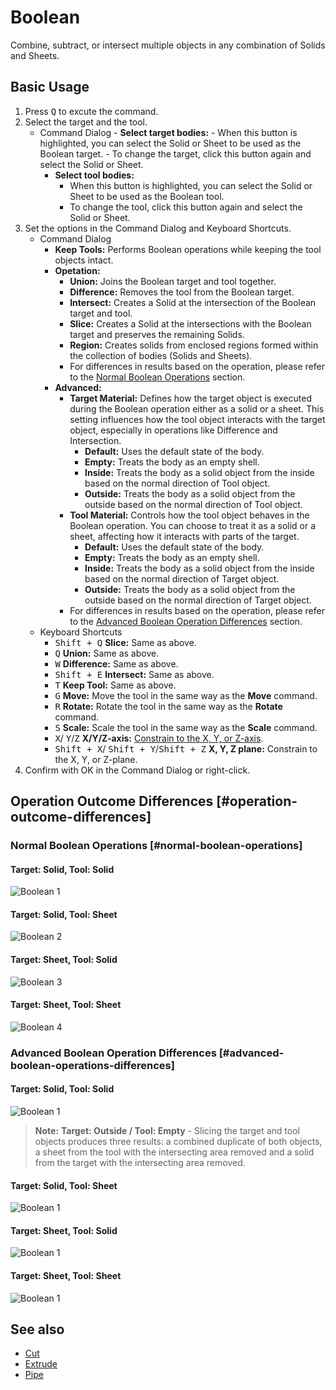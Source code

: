 
# Boolean

<Reference shortcut="Q" command="Boolean" button="In Command Bar"  buttonIcon="button-boolean"/>

Combine, subtract, or intersect multiple objects in any combination of Solids and Sheets.

## Basic Usage

1. Press <kbd>Q</kbd> to excute the command.
2. Select the target and the tool.
   - <Kst>Command Dialog</Kst>
         - **Select target bodies:** 
         - When this button is highlighted, you can select the Solid or Sheet to be used as the Boolean target.
         - To change the target, click this button again and select the Solid or Sheet.
      - **Select tool bodies:** 
         - When this button is highlighted, you can select the Solid or Sheet to be used as the Boolean tool.
         - To change the tool, click this button again and select the Solid or Sheet.
3. Set the options in the Command Dialog and Keyboard Shortcuts.
   - <Kst>Command Dialog</Kst>
      - **Keep Tools:** Performs Boolean operations while keeping the tool objects intact.
      - **Opetation:**
         - **Union:** Joins the Boolean target and tool together.
         - **Difference:** Removes the tool from the Boolean target.
         - **Intersect:** Creates a Solid at the intersection of the Boolean target and tool.
         - **Slice:** Creates a Solid at the intersections with the Boolean target and preserves the remaining Solids.
         - **Region:** Creates solids from enclosed regions formed within the collection of bodies (Solids and Sheets).
         - For differences in results based on the operation, please refer to the [Normal Boolean Operations](#normal-boolean-operations) section.
      - **Advanced:**
         - **Target Material:** Defines how the target object is executed during the Boolean operation either as a solid or a sheet. This setting influences how the tool object interacts with the target object, especially in operations like Difference and Intersection.
            - **Default:** Uses the default state of the body.
            - **Empty:** Treats the body as an empty shell.
            - **Inside:** Treats the body as a solid object from the inside based on the normal direction of Tool object.
            - **Outside:** Treats the body as a solid object from the outside based on the normal direction of Tool object.
         - **Tool Material:** Controls how the tool object behaves in the Boolean operation. You can choose to treat it as a solid or a sheet, affecting how it interacts with parts of the target.
            - **Default:** Uses the default state of the body.
            - **Empty:** Treats the body as an empty shell.
            - **Inside:** Treats the body as a solid object from the inside based on the normal direction of Target object.
            - **Outside:** Treats the body as a solid object from the outside based on the normal direction of Target object.
         - For differences in results based on the operation, please refer to the [Advanced Boolean Operation Differences](#advanced-boolean-operations-differences) section.
   - <Kst>Keyboard Shortcuts</Kst>
      - <kbd>Shift + Q</kbd> **Slice:** Same as above.
      - <kbd>Q</kbd> **Union:**  Same as above.
      - <kbd>W</kbd> **Difference:**  Same as above.
      - <kbd>Shift + E</kbd> **Intersect:**  Same as above.
      - <kbd>T</kbd> **Keep Tool:**  Same as above.
      - <kbd>G</kbd> **Move:** Move the tool in the same way as the **Move** command.
      - <kbd>R</kbd> **Rotate:** Rotate the tool in the same way as the **Rotate** command.
      - <kbd>S</kbd> **Scale:** Scale the tool in the same way as the **Scale** command.
      - <kbd>X</kbd>/ <kbd>Y</kbd>/<kbd>Z</kbd> **X/Y/Z-axis:** [Constrain to the X, Y, or Z-axis](/tool/sketching-essentials#constrain-to-an-axis).
      - <kbd>Shift + X</kbd>/ <kbd>Shift + Y</kbd>/<kbd>Shift + Z</kbd> **X, Y, Z plane:** Constrain to the X, Y, or Z-plane.
4. Confirm with OK in the Command Dialog or right-click.

<VideoPlayer fileName="boolean-0"/>

## Operation Outcome Differences [#operation-outcome-differences]

### Normal Boolean Operations [#normal-boolean-operations]

   #### Target: Solid, Tool: Solid
   ![Boolean 1](/img/boolean-1.png)

   #### Target: Solid, Tool: Sheet
   ![Boolean 2](/img/boolean-2.png)

   #### Target: Sheet, Tool: Solid
   ![Boolean 3](/img/boolean-3.png)

   #### Target: Sheet, Tool: Sheet
   ![Boolean 4](/img/boolean-4.png)

### Advanced Boolean Operation Differences [#advanced-boolean-operations-differences]

   #### Target: Solid, Tool: Solid
   ![Boolean 1](/img/boolean-5.png)

   > **Note:** **Target: Outside / Tool: Empty** - Slicing the target and tool objects produces three results: a combined duplicate of both objects, a sheet from the tool with the intersecting area removed and a solid from the target with the intersecting area removed.

   #### Target: Solid, Tool: Sheet
   ![Boolean 1](/img/boolean-6.png)
   #### Target: Sheet, Tool: Solid
   ![Boolean 1](/img/boolean-7.png)
   #### Target: Sheet, Tool: Sheet
   ![Boolean 1](/img/boolean-8.png)


## See also
- [Cut](cut)
- [Extrude](extrude)
- [Pipe](pipe)
